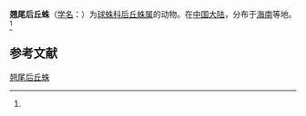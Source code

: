 {{Speciesbox
| name = 翘尾后丘蛛
| status = 
| status_system = 
| image = 
| genus = Dipoenura
| species = oplustra
| authority = (Zhu et Zhang, 1997)<ref name='id13171'>{{cite web| url =http://www.bioinfo.cn/db05/BjdwSpecies.php?action=view&id=13171| title =翘尾后丘蛛| work =《中国动物物种编目数据库》| publisher =中国科学院微生物研究所| author =中国科学院动物研究所| accessdate =2009-04-28| deadurl =yes| archiveurl =https://web.archive.org/web/20160305083117/http://www.bioinfo.cn/db05/BjdwSpecies.php?action=view&id=13171| archivedate =2016-03-05}}</ref>
}}

'''翘尾后丘蛛'''（[[学名|学名]]：{{lang|la|''Dipoenura oplustra''}}）为[[球蛛科|球蛛科]][[后丘蛛属|后丘蛛属]]的动物。在[[中国大陆|中国大陆]]，分布于[[海南|海南]]等地。<ref name='id13171'/>

== 参考文献 ==
{{reflist}}

{{Wikispecies|Dipoenura oplustra}}

[[Category:后丘蛛属|翘尾后丘蛛]]


{{蜘蛛小作品}}